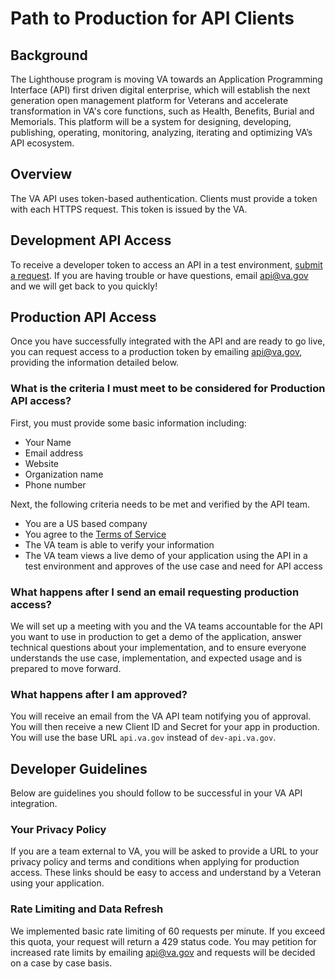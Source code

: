 # Path to Production for API Clients

## Background
The Lighthouse program is moving VA towards an Application Programming Interface (API) first driven digital enterprise, which will establish the next generation open management platform for Veterans and accelerate transformation in VA's core functions, such as Health, Benefits, Burial and Memorials. This platform will be a system for designing, developing, publishing, operating, monitoring, analyzing, iterating and optimizing VA’s API ecosystem. 

## Overview 

The VA API uses token-based authentication. Clients must provide a token with each HTTPS request. This token is issued by the VA. 

## Development API Access
To receive a developer token to access an API in a test environment, [submit a request](/apply).  If you are having trouble or have questions, email [api@va.gov](mailto:api@va.gov) and we will get back to you quickly!

## Production API Access
Once you have successfully integrated with the API and are ready to go live, you can request access to a production token by emailing [api@va.gov](mailto:api@va.gov), providing the information detailed below. 

### What is the criteria I must meet to be considered for Production API access?
First, you must provide some basic information including:
- Your Name
- Email address
- Website
- Organization name
- Phone number

Next, the following criteria needs to be met and verified by the API team. 

- You are a US based company
- You agree to the [Terms of Service](/terms-of-service)
- The VA team is able to verify your information 
- The VA team views a live demo of your application using the API in a test environment and approves of the use case and need for API access

### What happens after I send an email requesting production access?
We will set up a meeting with you and the VA teams accountable for the API you want to use in production to get a demo of the application, answer technical questions about your implementation, and to ensure everyone understands the use case, implementation, and expected usage and is prepared to move forward. 

### What happens after I am approved?
You will receive an email from the VA API team notifying you of approval. You will then receive a new Client ID and Secret for your app in production. You will use the base URL `api.va.gov` instead of `dev-api.va.gov`.

## Developer Guidelines
Below are guidelines you should follow to be successful in your VA API integration.

### Your Privacy Policy
If you are a team external to VA, you will be asked to provide a URL to your privacy policy and terms and conditions when applying for production access. These links should be easy to access and understand by a Veteran using your application. 

### Rate Limiting and Data Refresh
We implemented basic rate limiting of 60 requests per minute. If you exceed this quota, your request will return a 429 status code.  You may petition for increased rate limits by emailing [api@va.gov](mailto:api@va.gov) and requests will be decided on a case by case basis. 
